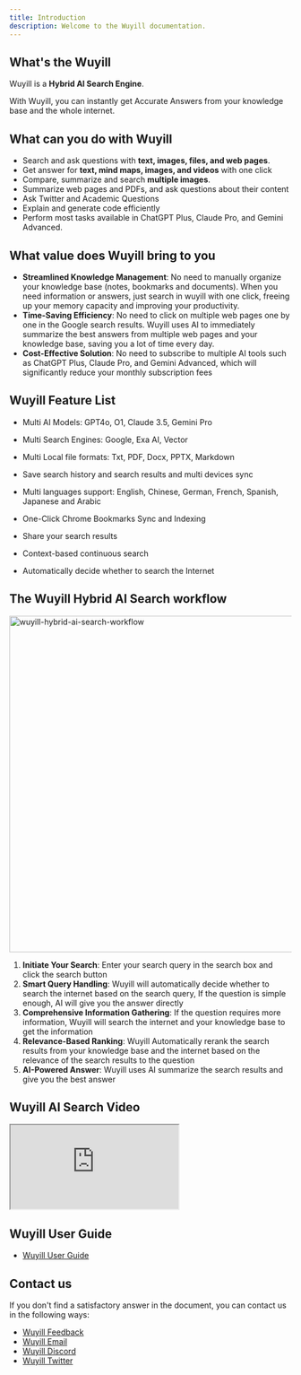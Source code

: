```yaml
---
title: Introduction
description: Welcome to the Wuyill documentation.
---
```


## What's the Wuyill

Wuyill is a <b>Hybrid AI Search Engine</b>.

With Wuyill, you can instantly get Accurate Answers from your knowledge base and the whole internet.

## What can you do with Wuyill

-   Search and ask questions with **text, images, files, and web pages**.
-   Get answer for **text, mind maps, images, and videos** with one click
-   Compare, summarize and search **multiple images**.
-   Summarize web pages and PDFs, and ask questions about their content
-   Ask Twitter and Academic Questions
-   Explain and generate code efficiently
-   Perform most tasks available in ChatGPT Plus, Claude Pro, and Gemini Advanced.

## What value does Wuyill bring to you

-   **Streamlined Knowledge Management**: No need to manually organize your knowledge base (notes, bookmarks and documents). When you need information or answers, just search in wuyill with one click, freeing up your memory capacity and improving your productivity.
-   **Time-Saving Efficiency**: No need to click on multiple web pages one by one in the Google search results. Wuyill uses AI to immediately summarize the best answers from multiple web pages and your knowledge base, saving you a lot of time every day.
-   **Cost-Effective Solution**: No need to subscribe to multiple AI tools such as ChatGPT Plus, Claude Pro, and Gemini Advanced, which will significantly reduce your monthly subscription fees

## Wuyill Feature List

-   Multi AI Models: GPT4o, O1, Claude 3.5, Gemini Pro

-   Multi Search Engines: Google, Exa AI, Vector

-   Multi Local file formats: Txt, PDF, Docx, PPTX, Markdown

-   Save search history and search results and multi devices sync

-   Multi languages support: English, Chinese, German, French, Spanish, Japanese and Arabic

-   One-Click Chrome Bookmarks Sync and Indexing

-   Share your search results

-   Context-based continuous search

-   Automatically decide whether to search the Internet

## The Wuyill Hybrid AI Search workflow

<Image
    className="mt-4 overflow-hidden rounded-lg border"
    width="800"
    height="600"
    src="/wuyill-hybrid-ai-search.webp"
    alt="wuyill-hybrid-ai-search-workflow"
/>

1.  **Initiate Your Search**: Enter your search query in the search box and click the search button
2.  **Smart Query Handling**: Wuyill will automatically decide whether to search the internet based on the search query, If the question is simple enough, AI will give you the answer directly
3.  **Comprehensive Information Gathering**: If the question requires more information, Wuyill will search the internet and your knowledge base to get the information
4.  **Relevance-Based Ranking**: Wuyill Automatically rerank the search results from your knowledge base and the internet based on the relevance of the search results to the question
5.  **AI-Powered Answer**: Wuyill uses AI summarize the search results and give you the best answer

## Wuyill AI Search Video

<iframe
    className="mt-6 aspect-video w-full"
    src="https://www.youtube.com/embed/So_4pb3ynVk"
    title="Wuyill: Hybrid AI Search Engine"
    allow="accelerometer; autoplay; clipboard-write; encrypted-media; gyroscope; picture-in-picture; web-share; fullscreen"
    referrerPolicy="strict-origin-when-cross-origin"
    allowFullScreen
></iframe>

## Wuyill User Guide

-   [Wuyill User Guide](/docs/wuyill-user-guide)

## Contact us

If you don't find a satisfactory answer in the document, you can contact us in the following ways:

-   [Wuyill Feedback](https://feedback.wuyill.com/)
-   [Wuyill Email](mailto:support@memfrre.me)
-   [Wuyill Discord](https://discord.com/invite/7QqyMSTaRq)
-   [Wuyill Twitter](https://x.com/ahaapple2023)
